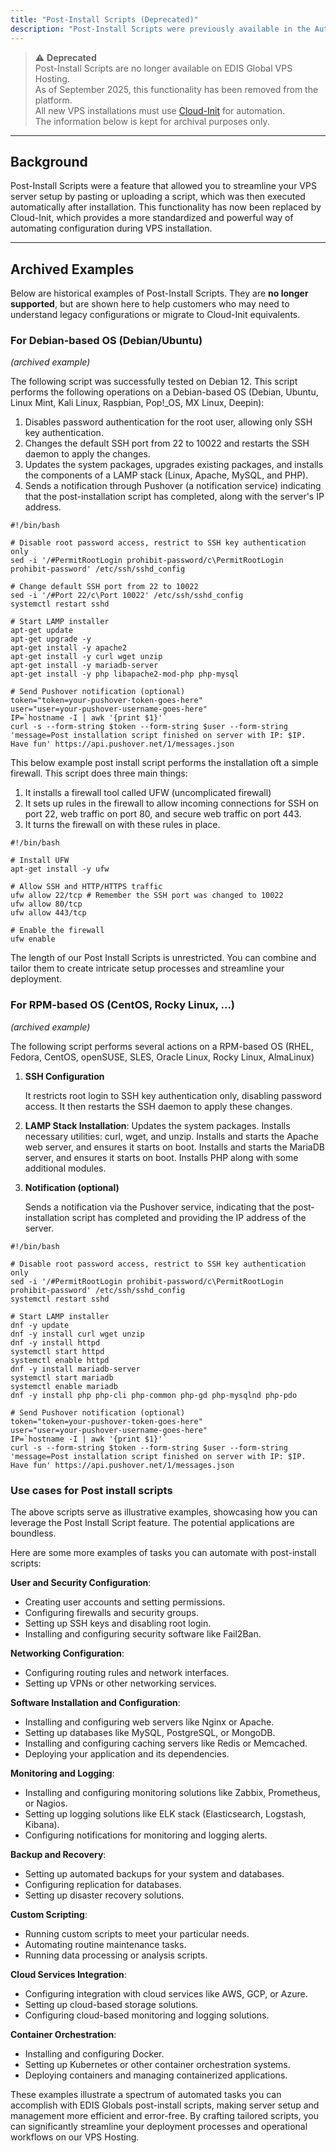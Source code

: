 ```yaml
---
title: "Post-Install Scripts (Deprecated)"
description: "Post-Install Scripts were previously available in the Auto-Installer of EDIS Global VPS Hosting. This functionality has been removed. Please use Cloud-Init for automating your VPS setup."
---
```


> ⚠️ **Deprecated**\
> Post-Install Scripts are no longer available on EDIS Global VPS Hosting.\
> As of September 2025, this functionality has been removed from the platform.\
> All new VPS installations must use [Cloud-Init](https://docs.edisglobal.com/vps-management/edis-cloud-init-vps-installation) for automation.\
> The information below is kept for archival purposes only.

---

## Background

Post-Install Scripts were a feature that allowed you to streamline your VPS server setup by pasting or uploading a script, which was then executed automatically after installation. This functionality has now been replaced by Cloud-Init, which provides a more standardized and powerful way of automating configuration during VPS installation.

---

## Archived Examples

Below are historical examples of Post-Install Scripts. They are **no longer supported**, but are shown here to help customers who may need to understand legacy configurations or migrate to Cloud-Init equivalents.

### **For Debian-based OS (Debian/Ubuntu)**

_(archived example)_

The following script was successfully tested on Debian 12. 
This script performs the following operations on a Debian-based OS (Debian, Ubuntu, Linux Mint, Kali Linux, Raspbian, Pop!\_OS, MX Linux, Deepin): 

1. Disables password authentication for the root user, allowing only SSH key authentication.
2. Changes the default SSH port from 22 to 10022 and restarts the SSH daemon to apply the changes.
3. Updates the system packages, upgrades existing packages, and installs the components of a LAMP stack (Linux, Apache, MySQL, and PHP).
4. Sends a notification through Pushover (a notification service) indicating that the post-installation script has completed, along with the server's IP address.

```shell
#!/bin/bash

# Disable root password access, restrict to SSH key authentication only
sed -i '/#PermitRootLogin prohibit-password/c\PermitRootLogin prohibit-password' /etc/ssh/sshd_config

# Change default SSH port from 22 to 10022
sed -i '/#Port 22/c\Port 10022' /etc/ssh/sshd_config
systemctl restart sshd

# Start LAMP installer
apt-get update
apt-get upgrade -y
apt-get install -y apache2
apt-get install -y curl wget unzip
apt-get install -y mariadb-server
apt-get install -y php libapache2-mod-php php-mysql

# Send Pushover notification (optional)
token="token=your-pushover-token-goes-here"
user="user=your-pushover-username-goes-here"
IP=`hostname -I | awk '{print $1}'`
curl -s --form-string $token --form-string $user --form-string 'message=Post installation script finished on server with IP: $IP. Have fun' https://api.pushover.net/1/messages.json
```

This below example post install script performs the installation oft a simple firewall.
This script does three main things:

1. It installs a firewall tool called UFW (uncomplicated firewall)
2. It sets up rules in the firewall to allow incoming connections for SSH on port 22, web traffic on port 80, and secure web traffic on port 443.
3. It turns the firewall on with these rules in place.

```shell
#!/bin/bash

# Install UFW
apt-get install -y ufw

# Allow SSH and HTTP/HTTPS traffic
ufw allow 22/tcp # Remember the SSH port was changed to 10022
ufw allow 80/tcp
ufw allow 443/tcp

# Enable the firewall
ufw enable
```

The length of our Post Install Scripts is unrestricted. You can combine and tailor them to create intricate setup processes and streamline your deployment.

### 

### **For RPM-based OS (CentOS, Rocky Linux, ...)**

_(archived example)_

The following script performs several actions on a RPM-based OS (RHEL, Fedora, CentOS, openSUSE, SLES, Oracle Linux, Rocky Linux, AlmaLinux)

1. **SSH Configuration**

   It restricts root login to SSH key authentication only, disabling password access. It then restarts the SSH daemon to apply these changes.
2. **LAMP Stack Installation**:
   Updates the system packages.
   Installs necessary utilities: curl, wget, and unzip.
   Installs and starts the Apache web server, and ensures it starts on boot.
   Installs and starts the MariaDB server, and ensures it starts on boot.
   Installs PHP along with some additional modules.
3. **Notification (optional)**

   Sends a notification via the Pushover service, indicating that the post-installation script has completed and providing the IP address of the server.

```shell
#!/bin/bash

# Disable root password access, restrict to SSH key authentication only
sed -i '/#PermitRootLogin prohibit-password/c\PermitRootLogin prohibit-password' /etc/ssh/sshd_config
systemctl restart sshd

# Start LAMP installer
dnf -y update
dnf -y install curl wget unzip
dnf -y install httpd
systemctl start httpd
systemctl enable httpd
dnf -y install mariadb-server
systemctl start mariadb
systemctl enable mariadb
dnf -y install php php-cli php-common php-gd php-mysqlnd php-pdo

# Send Pushover notification (optional)
token="token=your-pushover-token-goes-here"
user="user=your-pushover-username-goes-here"
IP=`hostname -I | awk '{print $1}'`
curl -s --form-string $token --form-string $user --form-string 'message=Post installation script finished on server with IP: $IP. Have fun' https://api.pushover.net/1/messages.json
```

### Use cases for Post install scripts

The above scripts serve as illustrative examples, showcasing how you can leverage the Post Install Script feature. The potential applications are boundless.

Here are some more examples of tasks you can automate with post-install scripts:

**User and Security Configuration**:

- Creating user accounts and setting permissions.
- Configuring firewalls and security groups.
- Setting up SSH keys and disabling root login.
- Installing and configuring security software like Fail2Ban.

**Networking Configuration**:

- Configuring routing rules and network interfaces.
- Setting up VPNs or other networking services.

**Software Installation and Configuration**:

- Installing and configuring web servers like Nginx or Apache.
- Setting up databases like MySQL, PostgreSQL, or MongoDB.
- Installing and configuring caching servers like Redis or Memcached.
- Deploying your application and its dependencies.

**Monitoring and Logging**:

- Installing and configuring monitoring solutions like Zabbix, Prometheus, or Nagios.
- Setting up logging solutions like ELK stack (Elasticsearch, Logstash, Kibana).
- Configuring notifications for monitoring and logging alerts.

**Backup and Recovery**:

- Setting up automated backups for your system and databases.
- Configuring replication for databases.
- Setting up disaster recovery solutions.

**Custom Scripting**:

- Running custom scripts to meet your particular needs.
- Automating routine maintenance tasks.
- Running data processing or analysis scripts.

**Cloud Services Integration**:

- Configuring integration with cloud services like AWS, GCP, or Azure.
- Setting up cloud-based storage solutions.
- Configuring cloud-based monitoring and logging solutions.

**Container Orchestration**:

- Installing and configuring Docker.
- Setting up Kubernetes or other container orchestration systems.
- Deploying containers and managing containerized applications.

These examples illustrate a spectrum of automated tasks you can accomplish with EDIS Globals post-install scripts, making server setup and management more efficient and error-free. By crafting tailored scripts, you can significantly streamline your deployment processes and operational workflows on our VPS Hosting.